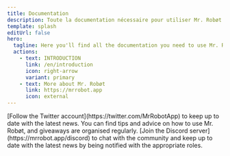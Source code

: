 ```yaml
---
title: Documentation
description: Toute la documentation nécessaire pour utiliser Mr. Robøt.
template: splash
editUrl: false
hero:
  tagline: Here you'll find all the documentation you need to use Mr. Robøt.
  actions:
    - text: INTRODUCTION
      link: /en/introduction
      icon: right-arrow
      variant: primary
    - text: More about Mr. Robøt
      link: https://mrrobot.app
      icon: external
---
```



<CardGrid>
	<Card title="On Twitter" icon="twitter">
    [Follow the Twitter account](https://twitter.com/MrRobotApp) to keep up to date with the latest news.
    You can find tips and advice on how to use Mr. Robøt, and giveaways are organised regularly.
	</Card>
  <Card title="Discord Server" icon="discord">
    [Join the Discord server](https://mrrobot.app/discord) to chat with the community
    and keep up to date with the latest news by being notified with the appropriate roles.
  </Card>
</CardGrid>
